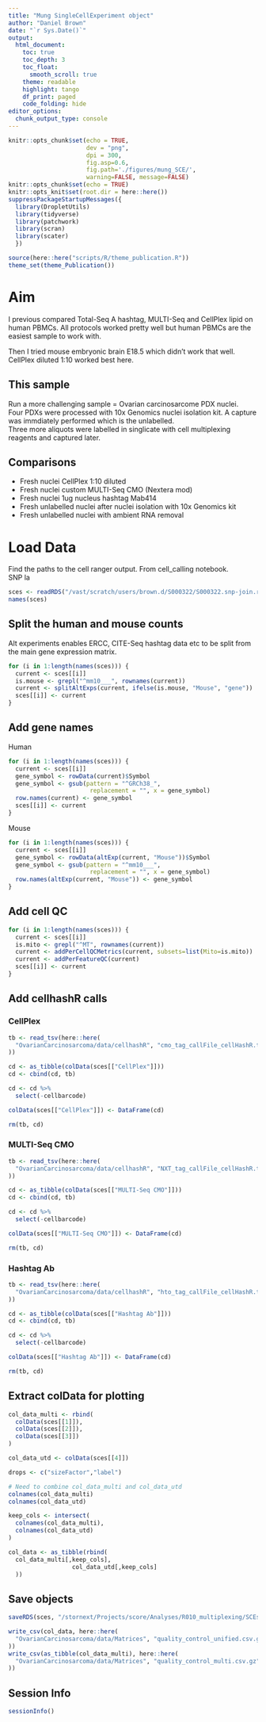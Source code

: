 ```yaml
---
title: "Mung SingleCellExperiment object"
author: "Daniel Brown"
date: "`r Sys.Date()`"
output:
  html_document:
    toc: true
    toc_depth: 3
    toc_float:
      smooth_scroll: true
    theme: readable
    highlight: tango 
    df_print: paged
    code_folding: hide
editor_options: 
  chunk_output_type: console
---
```


```r
knitr::opts_chunk$set(echo = TRUE,
                      dev = "png",
                      dpi = 300,
                      fig.asp=0.6, 
                      fig.path='./figures/mung_SCE/',
                      warning=FALSE, message=FALSE)
knitr::opts_chunk$set(echo = TRUE)
knitr::opts_knit$set(root.dir = here::here())
suppressPackageStartupMessages({
  library(DropletUtils)
  library(tidyverse)
  library(patchwork)
  library(scran)
  library(scater)
  })

source(here::here("scripts/R/theme_publication.R"))
theme_set(theme_Publication())
```

# Aim
I previous compared Total-Seq A hashtag, MULTI-Seq and CellPlex lipid on human PBMCs. All protocols worked pretty well but human PBMCs are the easiest sample to work with.

Then I tried mouse embryonic brain E18.5 which didn't work that well. CellPlex diluted 1:10 worked best here.

## This sample
Run a more challenging sample = Ovarian carcinosarcome PDX nuclei.  
Four PDXs were processed with 10x Genomics nuclei isolation kit. A capture was immdiately performed which is the unlabelled.  
Three more aliquots were labelled in singlicate with cell multiplexing reagents and captured later.

## Comparisons

* Fresh nuclei CellPlex 1:10 diluted
* Fresh nuclei custom MULTI-Seq CMO (Nextera mod)
* Fresh nuclei 1ug nucleus hashtag Mab414
* Fresh unlabelled nuclei after nuclei isolation with 10x Genomics kit
* Fresh unlabelled nuclei with ambient RNA removal

# Load Data

Find the paths to the cell ranger output. From cell_calling notebook.  
SNP la

```r
sces <- readRDS("/vast/scratch/users/brown.d/S000322/S000322.snp-join.rds")
names(sces)
```

## Split the human and mouse counts
Alt experiments enables ERCC, CITE-Seq hashtag data etc to be split from the main gene expression matrix.

```r
for (i in 1:length(names(sces))) {
  current <- sces[[i]]
  is.mouse <- grepl("^mm10___", rownames(current))
  current <- splitAltExps(current, ifelse(is.mouse, "Mouse", "gene"))
  sces[[i]] <- current
}

```

## Add gene names

Human

```r
for (i in 1:length(names(sces))) {
  current <- sces[[i]]
  gene_symbol <- rowData(current)$Symbol
  gene_symbol <- gsub(pattern = "^GRCh38_", 
                       replacement = "", x = gene_symbol)
  row.names(current) <- gene_symbol
  sces[[i]] <- current
}
```

Mouse

```r
for (i in 1:length(names(sces))) {
  current <- sces[[i]]
  gene_symbol <- rowData(altExp(current, "Mouse"))$Symbol
  gene_symbol <- gsub(pattern = "^mm10___", 
                       replacement = "", x = gene_symbol)
  row.names(altExp(current, "Mouse")) <- gene_symbol
}
```

## Add cell QC

```r
for (i in 1:length(names(sces))) {
  current <- sces[[i]]
  is.mito <- grepl("^MT", rownames(current))
  current <- addPerCellQCMetrics(current, subsets=list(Mito=is.mito))
  current <- addPerFeatureQC(current)
  sces[[i]] <- current
}

```

## Add cellhashR calls

### CellPlex

```r
tb <- read_tsv(here::here(
  "OvarianCarcinosarcoma/data/cellhashR", "cmo_tag_callFile_cellHashR.txt"
))

cd <- as_tibble(colData(sces[["CellPlex"]]))
cd <- cbind(cd, tb)

cd <- cd %>% 
  select(-cellbarcode)

colData(sces[["CellPlex"]]) <- DataFrame(cd)

rm(tb, cd)
```

### MULTI-Seq CMO

```r
tb <- read_tsv(here::here(
  "OvarianCarcinosarcoma/data/cellhashR", "NXT_tag_callFile_cellHashR.txt"
))

cd <- as_tibble(colData(sces[["MULTI-Seq CMO"]]))
cd <- cbind(cd, tb)

cd <- cd %>% 
  select(-cellbarcode)

colData(sces[["MULTI-Seq CMO"]]) <- DataFrame(cd)

rm(tb, cd)
```

### Hashtag Ab

```r
tb <- read_tsv(here::here(
  "OvarianCarcinosarcoma/data/cellhashR", "hto_tag_callFile_cellHashR.txt"
))

cd <- as_tibble(colData(sces[["Hashtag Ab"]]))
cd <- cbind(cd, tb)

cd <- cd %>% 
  select(-cellbarcode)

colData(sces[["Hashtag Ab"]]) <- DataFrame(cd)

rm(tb, cd)
```

## Extract colData for plotting

```r
col_data_multi <- rbind(
  colData(sces[[1]]),
  colData(sces[[2]]),
  colData(sces[[3]])
)

col_data_utd <- colData(sces[[4]])

drops <- c("sizeFactor","label")

# Need to combine col_data_multi and col_data_utd
colnames(col_data_multi)
colnames(col_data_utd)

keep_cols <- intersect(
  colnames(col_data_multi),
  colnames(col_data_utd)
)

col_data <- as_tibble(rbind(
  col_data_multi[,keep_cols],
                  col_data_utd[,keep_cols]
  ))
```

## Save objects

```r
saveRDS(sces, "/stornext/Projects/score/Analyses/R010_multiplexing/SCEs/PDX/S000322.qcmetrics.sces.rds")

write_csv(col_data, here::here(
  "OvarianCarcinosarcoma/data/Matrices", "quality_control_unified.csv.gz"
))
write_csv(as_tibble(col_data_multi), here::here(
  "OvarianCarcinosarcoma/data/Matrices", "quality_control_multi.csv.gz"
))
```

## Session Info

```r
sessionInfo()
```
